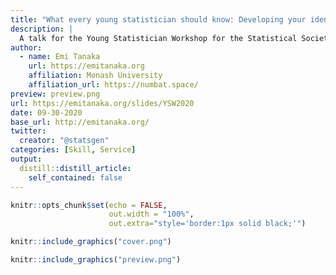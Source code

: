 ```yaml
---
title: "What every young statistician should know: Developing your identity, networking and marketing"
description: |
  A talk for the Young Statistician Workshop for the Statistical Society of Australia Western Australia Branch
author:
  - name: Emi Tanaka
    url: https://emitanaka.org
    affiliation: Monash University
    affiliation_url: https://numbat.space/
preview: preview.png
url: https://emitanaka.org/slides/YSW2020
date: 09-30-2020
base_url: http://emitanaka.org/
twitter:
  creator: "@statsgen"
categories: [Skill, Service]
output:
  distill::distill_article:
    self_contained: false
---
```



```r
knitr::opts_chunk$set(echo = FALSE,
                      out.width = "100%",
                      out.extra="style='border:1px solid black;'")
```

<a href="`r rmarkdown::metadata$url`">
```r
knitr::include_graphics("cover.png")
```
</a>


```r
knitr::include_graphics("preview.png")
```